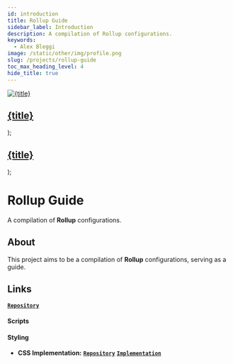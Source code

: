 ```yaml
---
id: introduction
title: Rollup Guide
sidebar_label: Introduction
description: A compilation of Rollup configurations.
keywords:
  - Alex Bleggi
image: /static/other/img/profile.png
slug: /projects/rollup-guide
toc_max_heading_level: 4
hide_title: true
---
```



  <a className="built-with" href={url}>
    <img className={`built-with__image ${className}`} src={useBaseUrl(`img/knowledge/${image}`)} alt={title} style={style}/>
    <div className="built-with__overlay">
      <h2 className="built-with__heading">{title}</h2>
    </div>
  </a>
);

  <a className="built-with-text" href={url}>
    <div className="built-with-text__overlay">
      <h2 className="built-with-text__heading">{title}</h2>
    </div>
  </a>
);

# Rollup Guide

A compilation of **Rollup** configurations.

## About

This project aims to be a compilation of **Rollup** configurations, serving as a guide.

## Links

**[`Repository`](https://github.com/alexbjr369/rollup-guide)**

#### Scripts

#### Styling

- **CSS Implementation:** **[`Repository`](https://github.com/alexbjr369/rollup-guide)** **[`Implementation`](/docs/projects/rollup-guide/styling/css/implementation)**
